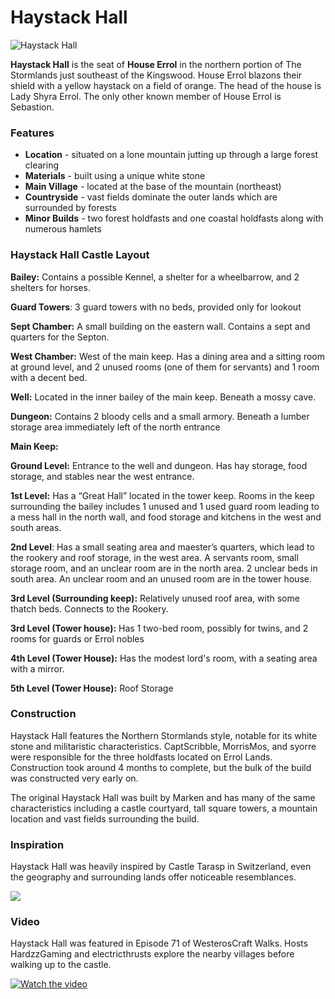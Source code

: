 

# Haystack Hall

<Image src="https://cdn.sanity.io/images/1as7cn02/production/9514b63ad77c3c5b3e15f442949b612ff0e3c912-1920x1017.jpg?w=976&h=350&fit=crop&crop=center&auto=format" alt="Haystack Hall" width={976} height={350}  />

<ProjectDetails
  floatRight
  region="Stormlands"
  house="House Errol"
  type="Castle"
  status="Completed"
  warp="/warp haystackhall"
  projectLead="BantyRooster"
  dateStarted="April 6, 2015"
  dateCompleted="April 6, 2015"
/>

**Haystack Hall** is the seat of **House Errol** in the northern portion of The Stormlands just southeast of the Kingswood. House Errol blazons their shield with a yellow haystack on a field of orange. The head of the house is Lady Shyra Errol. The only other known member of House Errol is Sebastion.

### Features

* **Location** - situated on a lone mountain jutting up through a large forest clearing
* **Materials** - built using a unique white stone
* **Main Village** - located at the base of the mountain (northeast)
* **Countryside** - vast fields dominate the outer lands which are surrounded by forests
* **Minor Builds** - two forest holdfasts and one coastal holdfasts along with numerous hamlets

### Haystack Hall Castle Layout

**Bailey:** Contains a possible Kennel, a shelter for a wheelbarrow, and 2 shelters for horses.

**Guard Towers**: 3 guard towers with no beds, provided only for lookout

**Sept Chamber:** A small building on the eastern wall. Contains a sept and quarters for the Septon.

**West Chamber:** West of the main keep. Has a dining area and a sitting room at ground level, and 2 unused rooms (one of them for servants) and 1 room with a decent bed.

**Well:** Located in the inner bailey of the main keep. Beneath a mossy cave.

**Dungeon:** Contains 2 bloody cells and a small armory. Beneath a lumber storage area immediately left of the north entrance

**Main Keep:**

**Ground Level:** Entrance to the well and dungeon. Has hay storage, food storage, and stables near the west entrance.

**1st Level:** Has a “Great Hall” located in the tower keep. Rooms in the keep surrounding the bailey includes 1 unused and 1 used guard room leading to a mess hall in the north wall, and food storage and kitchens in the west and south areas.

**2nd Level**: Has a small seating area and maester’s quarters, which lead to the rookery and roof storage, in the west area. A servants room, small storage room, and an unclear room are in the north area. 2 unclear beds in south area. An unclear room and an unused room are in the tower house.

**3rd Level (Surrounding keep):** Relatively unused roof area, with some thatch beds. Connects to the Rookery.

**3rd Level (Tower house):** Has 1 two-bed room, possibly for twins, and 2 rooms for guards or Errol nobles

**4th Level (Tower House):** Has the modest lord's room, with a seating area with a mirror.

**5th Level (Tower House):** Roof Storage

### Construction

Haystack Hall features the Northern Stormlands style, notable for its white stone and militaristic characteristics. CaptScribble, MorrisMos, and syorre were responsible for the three holdfasts located on Errol Lands. Construction took around 4 months to complete, but the bulk of the build was constructed very early on.

The original Haystack Hall was built by Marken and has many of the same characteristics including a castle courtyard, tall square towers, a mountain location and vast fields surrounding the build.

### Inspiration

Haystack Hall was heavily inspired by Castle Tarasp in Switzerland, even the geography and surrounding lands offer noticeable resemblances.


![](https://cdn.sanity.io/images/1as7cn02/production/0acaa029e9eecd6ed26401f0737b816f9b7f3573-660x411.png)

### Video

Haystack Hall was featured in Episode 71 of WesterosCraft Walks. Hosts HardzzGaming and electricthrusts explore the nearby villages before walking up to the castle.


[![Watch the video](https://img.youtube.com/vi/UQh1sqCrsoI/0.jpg)](https://www.youtube.com/embed/UQh1sqCrsoI)